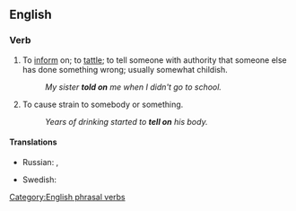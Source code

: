 ==English==

===Verb===
{{infl|en|verb|head=to [[tell]] on}}

# To [[inform]] on; to [[tattle]]; to tell someone with authority that someone else has done something wrong; usually somewhat childish.
#: ''My sister '''told on''' me when I didn't go to school.''
# To cause strain to somebody or something.
#: ''Years of drinking started to '''tell on''' his body.''

====Translations====

{{trans-top|to tell someone that someone else has done something wrong}}
* Russian: {{t|ru|ябедничать|tr=jábedničat'}} {{impf}}, {{t|ru|наябедничать|tr=najábedničat'}} {{pf}}
{{trans-mid}}
* Swedish: {{t+|sv|skvallra}}
{{trans-bottom}}

[[Category:English phrasal verbs]]